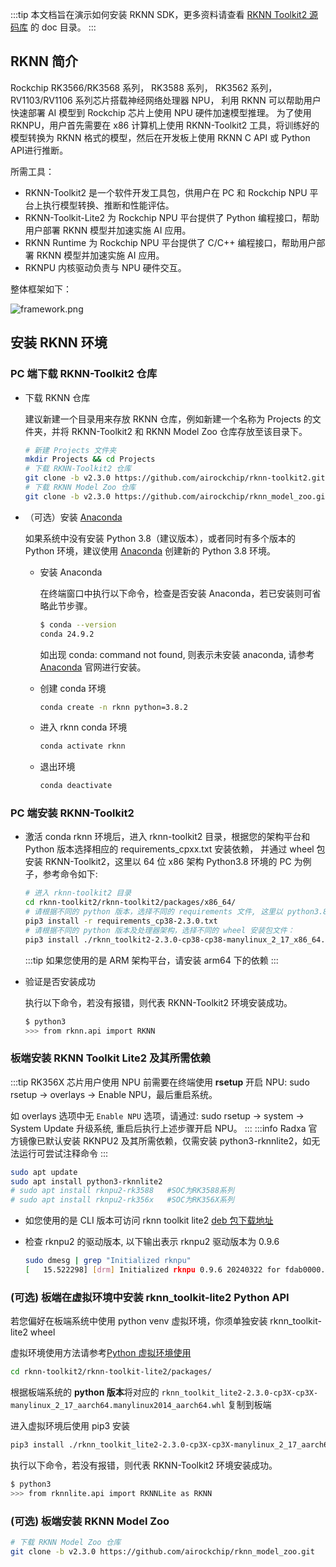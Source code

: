 :::tip
本文档旨在演示如何安装 RKNN SDK，更多资料请查看 [RKNN Toolkit2 源码库](https://github.com/rockchip-linux/rknn-toolkit2) 的 doc 目录。
:::

## RKNN 简介

Rockchip RK3566/RK3568 系列， RK3588 系列， RK3562 系列， RV1103/RV1106 系列芯片搭载神经网络处理器 NPU，
利用 RKNN 可以帮助用户快速部署 AI 模型到 Rockchip 芯片上使用 NPU 硬件加速模型推理。
为了使用 RKNPU，用户首先需要在 x86 计算机上使用 RKNN-Toolkit2 工具，将训练好的模型转换为 RKNN 格式的模型，然后在开发板上使用 RKNN C API 或 Python API进行推断。

所需工具：

- RKNN-Toolkit2 是一个软件开发工具包，供用户在 PC 和 Rockchip NPU 平台上执行模型转换、推断和性能评估。
- RKNN-Toolkit-Lite2 为 Rockchip NPU 平台提供了 Python 编程接口，帮助用户部署 RKNN 模型并加速实施 AI 应用。
- RKNN Runtime 为 Rockchip NPU 平台提供了 C/C++ 编程接口，帮助用户部署 RKNN 模型并加速实施 AI 应用。
- RKNPU 内核驱动负责与 NPU 硬件交互。

整体框架如下：

![framework.png](/img/general-tutorial/rknn/framework.webp)

## 安装 RKNN 环境

### PC 端下载 RKNN-Toolkit2 仓库

- 下载 RKNN 仓库

  建议新建一个目录用来存放 RKNN 仓库，例如新建一个名称为 Projects 的文件夹，并将
  RKNN-Toolkit2 和 RKNN Model Zoo 仓库存放至该目录下。

  ```bash
  # 新建 Projects 文件夹
  mkdir Projects && cd Projects
  # 下载 RKNN-Toolkit2 仓库
  git clone -b v2.3.0 https://github.com/airockchip/rknn-toolkit2.git
  # 下载 RKNN Model Zoo 仓库
  git clone -b v2.3.0 https://github.com/airockchip/rknn_model_zoo.git
  ```

- （可选）安装 [Anaconda](https://www.anaconda.com/)

  如果系统中没有安装 Python 3.8（建议版本），或者同时有多个版本的 Python 环境，建议使用 [Anaconda](https://www.anaconda.com/) 创建新的 Python 3.8 环境。

  - 安装 Anaconda

    在终端窗口中执行以下命令，检查是否安装 Anaconda，若已安装则可省略此节步骤。

    ```bash
    $ conda --version
    conda 24.9.2
    ```

    如出现 conda: command not found, 则表示未安装 anaconda, 请参考 [Anaconda](https://www.anaconda.com/) 官网进行安装。

  - 创建 conda 环境
    ```bash
    conda create -n rknn python=3.8.2
    ```
  - 进入 rknn conda 环境

    ```bash
    conda activate rknn
    ```

  - 退出环境
    ```bash
    conda deactivate
    ```

### PC 端安装 RKNN-Toolkit2

- 激活 conda rknn 环境后，进入 rknn-toolkit2 目录，根据您的架构平台和 Python 版本选择相应的 requirements_cpxx.txt 安装依赖，
  并通过 wheel 包安装 RKNN-Toolkit2，这里以 64 位 x86 架构 Python3.8 环境的 PC 为例子，参考命令如下:

  ```bash
  # 进入 rknn-toolkit2 目录
  cd rknn-toolkit2/rknn-toolkit2/packages/x86_64/
  # 请根据不同的 python 版本，选择不同的 requirements 文件, 这里以 python3.8 为例子
  pip3 install -r requirements_cp38-2.3.0.txt
  # 请根据不同的 python 版本及处理器架构，选择不同的 wheel 安装包文件：
  pip3 install ./rknn_toolkit2-2.3.0-cp38-cp38-manylinux_2_17_x86_64.manylinux2014_x86_64.whl
  ```

  :::tip
  如果您使用的是 ARM 架构平台，请安装 arm64 下的依赖
  :::

- 验证是否安装成功

  执行以下命令，若没有报错，则代表 RKNN-Toolkit2 环境安装成功。

  ```bash
  $ python3
  >>> from rknn.api import RKNN
  ```

### 板端安装 RKNN Toolkit Lite2 及其所需依赖

:::tip
RK356X 芯片用户使用 NPU 前需要在终端使用 **rsetup** 开启 NPU: sudo rsetup -> overlays -> Enable NPU，最后重启系统。

如 overlays 选项中无 `Enable NPU` 选项，请通过: sudo rsetup -> system -> System Update 升级系统, 重启后执行上述步骤开启 NPU。
:::
:::info
Radxa 官方镜像已默认安装 RKNPU2 及其所需依赖，仅需安装 python3-rknnlite2，如无法运行可尝试注释命令
:::

```bash
sudo apt update
sudo apt install python3-rknnlite2
# sudo apt install rknpu2-rk3588   #SOC为RK3588系列
# sudo apt install rknpu2-rk356x   #SOC为RK356X系列
```

- 如您使用的是 CLI 版本可访问 rknn toolkit lite2 [deb 包下载地址](https://github.com/radxa-pkg/rknn2/releases)

- 检查 rknpu2 的驱动版本, 以下输出表示 rknpu2 驱动版本为 0.9.6
  ```bash
  sudo dmesg | grep "Initialized rknpu"
  [   15.522298] [drm] Initialized rknpu 0.9.6 20240322 for fdab0000.npu on minor 1
  ```

### (可选) 板端在虚拟环境中安装 rknn_toolkit-lite2 Python API

若您偏好在板端系统中使用 python venv 虚拟环境，你须单独安装 rknn_toolkit-lite2 wheel

虚拟环境使用方法请参考[Python 虚拟环境使用](./venv_usage)

```bash
cd rknn-toolkit2/rknn-toolkit-lite2/packages/
```

根据板端系统的 **python 版本**将对应的 `rknn_toolkit_lite2-2.3.0-cp3X-cp3X-manylinux_2_17_aarch64.manylinux2014_aarch64.whl` 复制到板端

进入虚拟环境后使用 pip3 安装

```bash
pip3 install ./rknn_toolkit_lite2-2.3.0-cp3X-cp3X-manylinux_2_17_aarch64.manylinux2014_aarch64.whl
```

执行以下命令，若没有报错，则代表 RKNN-Toolkit2 环境安装成功。

```bash
$ python3
>>> from rknnlite.api import RKNNLite as RKNN
```

### (可选) 板端安装 RKNN Model Zoo

```bash
# 下载 RKNN Model Zoo 仓库
git clone -b v2.3.0 https://github.com/airockchip/rknn_model_zoo.git
```

